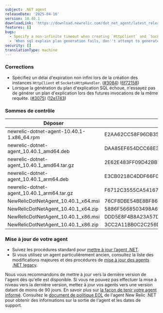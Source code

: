 ```yaml
---
subject: .NET agent
releaseDate: '2025-04-16'
version: 10.40.1
downloadLink: 'https://download.newrelic.com/dot_net_agent/latest_release'
features: []
bugs:
  - Specify a non-infinite timeout when creating `HttpClient` and `SocketsHttpHandler` instances.
  - 'When sql explain plan generation fails, don''t attempt to generate an explain plan on future invocations of the same query.'
security: []
translationType: machine
---
```


### Corrections

* Spécifiez un délai d&apos;expiration non infini lors de la création des instances `HttpClient` et `SocketsHttpHandler`. ([#3084](https://github.com/newrelic/newrelic-dotnet-agent/issues/3084)) ([6f72158](https://github.com/newrelic/newrelic-dotnet-agent/commit/6f72158b201f1b7f134c2336ecd02c6ac8fca261))
* Lorsque la génération du plan d&apos;explication SQL échoue, n&apos;essayez pas de générer un plan d&apos;explication lors des futures invocations de la même requête. ([#3075](https://github.com/newrelic/newrelic-dotnet-agent/issues/3075)) ([12e1743](https://github.com/newrelic/newrelic-dotnet-agent/commit/12e17434496fdf9da9f357853578fa1548d266d0))

### Sommes de contrôle

| Déposer                                      | SHA - 256 Hash                                                   |
| -------------------------------------------- | ---------------------------------------------------------------- |
| newrelic-dotnet-agent-10.40.1-1.x86\_64.rpm  | E2AA62CC58F96DB3593EAA1F9182590D70B35B11FD25F68E113EBCEE1DA56985 |
| newrelic-dotnet-agent\_10.40.1\_amd64.deb    | DAA85EF654DCC68E34A92E2F83C72021101F7C281F78A6F3EFE9AB22217C7969 |
| newrelic-dotnet-agent\_10.40.1\_amd64.tar.gz | 2E62E483FF09D42BB7AB9AFFBB603CA13C68F504052CA17E192CFFA024EFBF72 |
| newrelic-dotnet-agent\_10.40.1\_arm64.deb    | E3CB0218C4DDF66F06523AA1DD81A8972A98D9E21A877C56DC758652B2DD7B3B |
| newrelic-dotnet-agent\_10.40.1\_arm64.tar.gz | F6712C3555CA541676FF07A0F24BCAD5FAAC076D5B1CB2A1753E28ADE3E5BC11 |
| NewRelicDotNetAgent\_10.40.1\_x64.msi        | 76CF8DBE54BE8BF868B953938EC1B6B7B477D25CF8C741119C289296DF49A001 |
| NewRelicDotNetAgent\_10.40.1\_x64.zip        | 5886F5668503498A6080C16569394496E01349A1E7BF5BA37691384082F6D7D0 |
| NewRelicDotNetAgent\_10.40.1\_x86.msi        | DDD5E8F4B8A23A57D90F3BC89D91B9788848D2D43E1DE0DF400396FAD1286374 |
| NewRelicDotNetAgent\_10.40.1\_x86.zip        | 3CC2A11BB0C2C256DD005FF0D6AF4EC24F4BD4C496E0B1860FAE261349CFFA5B |

### Mise à jour de votre agent

* Suivez les procédures standard pour [mettre à jour l’agent .NET](/docs/agents/net-agent/installation-configuration/update-net-agent).
* Si vous utilisez un agent particulièrement ancien, consultez la liste des modifications majeures et des procédures de [mise à jour des agents .NET legacy](/docs/apm/agents/net-agent/installation/update-net-agent/#updating_older_net).

Nous vous recommandons de mettre à jour vers la dernière version de l&apos;agent dès qu&apos;elle est disponible. Si vous ne pouvez pas effectuer la mise à niveau vers la dernière version, mettez à jour vos agents vers une version datant de moins de 90 jours. En savoir plus sur [la façon de tenir votre agent informé](/docs/new-relic-solutions/new-relic-one/install-configure/update-new-relic-agent). Consultez le [document de politique EOL](/docs/apm/agents/net-agent/getting-started/net-agent-eol-policy) de l&apos;agent New Relic .NET pour obtenir des informations sur la sortie de l&apos;agent et les dates de support.